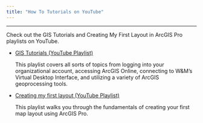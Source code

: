 ```yaml
---
title: "How To Tutorials on YouTube"
---
```


***

Check out the GIS Tutorials and Creating My First Layout in ArcGIS Pro playlists on YouTube.


- [GIS Tutorials (YouTube Playlist)](https://www.youtube.com/playlist?list=PLiOhBg8WdMaLx_cg5FmBEA0hUvnrsplKl)

    This playlist covers all sorts of topics from logging into your organizational account, accessing ArcGIS Online, connecting to W&M's Virtual Desktop Interface, and utilizing a variety of ArcGIS geoprocessing tools.

- [Creating my first layout (YouTube Playlist)](https://www.youtube.com/playlist?list=PLiOhBg8WdMaJyHqU1A7TlF-SVc5d51b9F)

    This playlist walks you through the fundamentals of creating your first map layout using ArcGIS Pro.

